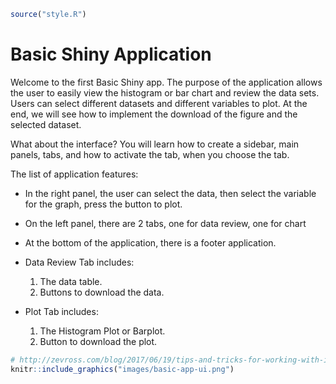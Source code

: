 
```r
source("style.R")
```


# Basic Shiny Application {#basic-app}

Welcome to the first Basic Shiny app. The purpose of the application allows the user to easily view the histogram or bar chart and review the data sets. Users can select different datasets and different variables to plot. At the end, we will see how to implement the download of the figure and the selected dataset.

What about the interface? You will learn how to create a sidebar, main panels, tabs, and how to activate the tab, when you choose the tab. 

The list of application features:

- In the right panel, the user can select the data, then select the variable for the graph, press the button to plot.
- On the left panel, there are 2 tabs, one for data review, one for chart
- At the bottom of the application, there is a footer application.

+ Data Review Tab includes:

  1. The data table.
  2. Buttons to download the data.


+ Plot Tab includes:

  1. The Histogram Plot or Barplot.
  2. Button to download the plot.


  
```r
# http://zevross.com/blog/2017/06/19/tips-and-tricks-for-working-with-images-and-figures-in-r-markdown-documents/
knitr::include_graphics("images/basic-app-ui.png")
```

